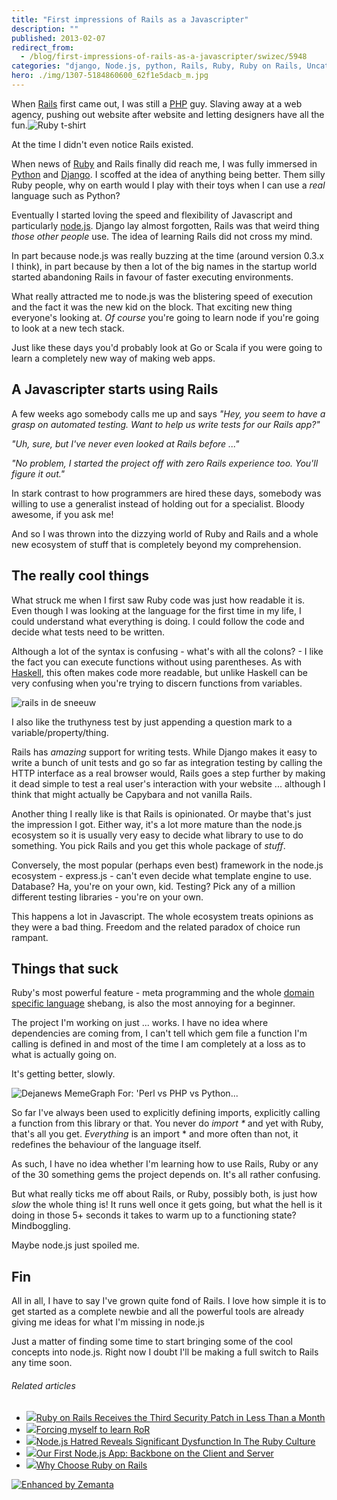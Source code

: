 ```yaml
---
title: "First impressions of Rails as a Javascripter"
description: ""
published: 2013-02-07
redirect_from:
  - /blog/first-impressions-of-rails-as-a-javascripter/swizec/5948
categories: "django, Node.js, python, Rails, Ruby, Ruby on Rails, Uncategorized"
hero: ./img/1307-5184860600_62f1e5dacb_m.jpg
---
```


When [Rails](http://rubyonrails.org "Ruby on Rails") first came out, I was still a [PHP](http://www.php.net "PHP") guy. Slaving away at a web agency, pushing out website after website and letting designers have all the fun.![Ruby t-shirt](http://cache1.bigcartel.com/product_images/71294019/Ruby_CBGB_Red_lg.png "Ruby t-shirt")

At the time I didn't even notice Rails existed.

When news of [Ruby](http://www.ruby-lang.org/ "Ruby (programming language)") and Rails finally did reach me, I was fully immersed in [Python](http://www.python.org/ "Python (programming language)") and [Django](http://www.djangoproject.com "Django (Web framework)"). I scoffed at the idea of anything being better. Them silly Ruby people, why on earth would I play with their toys when I can use a _real_ language such as Python?

Eventually I started loving the speed and flexibility of Javascript and particularly [node.js](http://nodejs.org/ "Node.js"). Django lay almost forgotten, Rails was that weird thing _those other people_ use. The idea of learning Rails did not cross my mind.

In part because node.js was really buzzing at the time (around version 0.3.x I think), in part because by then a lot of the big names in the startup world started abandoning Rails in favour of faster executing environments.

What really attracted me to node.js was the blistering speed of execution and the fact it was the new kid on the block. That exciting new thing everyone's looking at. _Of course_ you're going to learn node if you're going to look at a new tech stack.

Just like these days you'd probably look at Go or Scala if you were going to learn a completely new way of making web apps.

## A Javascripter starts using Rails

A few weeks ago somebody calls me up and says _"Hey, you seem to have a grasp on automated testing. Want to help us write tests for our Rails app?"_

_"Uh, sure, but I've never even looked at Rails before ..."_

_"No problem, I started the project off with zero Rails experience too. You'll figure it out."_

In stark contrast to how programmers are hired these days, somebody was willing to use a generalist instead of holding out for a specialist. Bloody awesome, if you ask me!

And so I was thrown into the dizzying world of Ruby and Rails and a whole new ecosystem of stuff that is completely beyond my comprehension.

## The really cool things

What struck me when I first saw Ruby code was just how readable it is. Even though I was looking at the language for the first time in my life, I could understand what everything is doing. I could follow the code and decide what tests need to be written.

Although a lot of the syntax is confusing - what's with all the colons? - I like the fact you can execute functions without using parentheses. As with [Haskell](http://haskell.org "Haskell (programming language)"), this often makes code more readable, but unlike Haskell can be very confusing when you're trying to discern functions from variables.

![rails in de sneeuw](./img/1307-5184860600_62f1e5dacb_m.jpg "rails in de sneeuw")

I also like the truthyness test by just appending a question mark to a variable/property/thing.

Rails has _amazing_ support for writing tests. While Django makes it easy to write a bunch of unit tests and go so far as integration testing by calling the HTTP interface as a real browser would, Rails goes a step further by making it dead simple to test a real user's interaction with your website ... although I think that might actually be Capybara and not vanilla Rails.

Another thing I really like is that Rails is opinionated. Or maybe that's just the impression I got. Either way, it's a lot more mature than the node.js ecosystem so it is usually very easy to decide what library to use to do something. You pick Rails and you get this whole package of _stuff_.

Conversely, the most popular (perhaps even best) framework in the node.js ecosystem - express.js - can't even decide what template engine to use. Database? Ha, you're on your own, kid. Testing? Pick any of a million different testing libraries - you're on your own.

This happens a lot in Javascript. The whole ecosystem treats opinions as they were a bad thing. Freedom and the related paradox of choice run rampant.

## Things that suck

Ruby's most powerful feature - meta programming and the whole [domain specific language](http://en.wikipedia.org/wiki/Domain-specific_language "Domain-specific language") shebang, is also the most annoying for a beginner.

The project I'm working on just ... works. I have no idea where dependencies are coming from, I can't tell which gem file a function I'm calling is defined in and most of the time I am completely at a loss as to what is actually going on.

It's getting better, slowly.

![Dejanews MemeGraph For: 'Perl vs PHP vs Python...](./img/12-18380160_3b9f657690_m.jpg "Dejanews MemeGraph For: 'Perl vs PHP vs Python...")

So far I've always been used to explicitly defining imports, explicitly calling a function from this library or that. You never do _import \*_ and yet with Ruby, that's all you get. _Everything_ is an import \* and more often than not, it redefines the behaviour of the language itself.

As such, I have no idea whether I'm learning how to use Rails, Ruby or any of the 30 something gems the project depends on. It's all rather confusing.

But what really ticks me off about Rails, or Ruby, possibly both, is just how _slow_ the whole thing is! It runs well once it gets going, but what the hell is it doing in those 5+ seconds it takes to warm up to a functioning state? Mindboggling.

Maybe node.js just spoiled me.

## Fin

All in all, I have to say I've grown quite fond of Rails. I love how simple it is to get started as a complete newbie and all the powerful tools are already giving me ideas for what I'm missing in node.js

Just a matter of finding some time to start bringing some of the cool concepts into node.js. Right now I doubt I'll be making a full switch to Rails any time soon.

###### Related articles

- [![](http://i.zemanta.com/141569793_80_80.jpg)](http://www.cio.com/article/727806/Ruby_on_Rails_Receives_the_Third_Security_Patch_in_Less_Than_a_Month?source=rss_security)[Ruby on Rails Receives the Third Security Patch in Less Than a Month](http://www.cio.com/article/727806/Ruby_on_Rails_Receives_the_Third_Security_Patch_in_Less_Than_a_Month?source=rss_security)
- [![](http://i.zemanta.com/noimg_90_80_80.jpg)](http://blog.daemonl.com/2013/02/forcing-myself-to-learn-ror.html)[Forcing myself to learn RoR](http://blog.daemonl.com/2013/02/forcing-myself-to-learn-ror.html)
- [![](http://i.zemanta.com/143333734_80_80.jpg)](http://gilesbowkett.blogspot.com/2013/02/nodejs-hatred-reveals-significant.html)[Node.js Hatred Reveals Significant Dysfunction In The Ruby Culture](http://gilesbowkett.blogspot.com/2013/02/nodejs-hatred-reveals-significant.html)
- [![](http://i.zemanta.com/141624022_80_80.jpg)](http://nerds.airbnb.com/weve-launched-our-first-nodejs-app-to-product)[Our First Node.js App: Backbone on the Client and Server](http://nerds.airbnb.com/weve-launched-our-first-nodejs-app-to-product)
- [![](http://i.zemanta.com/143236954_80_80.jpg)](http://thinkinginrails.com/2013/02/why_choose_rails/)[Why Choose Ruby on Rails](http://thinkinginrails.com/2013/02/why_choose_rails/)

[![Enhanced by Zemanta](http://img.zemanta.com/zemified_e.png?x-id=b780ad15-de34-479a-8c04-1683f4dfcfa5)](http://www.zemanta.com/?px "Enhanced by Zemanta")
